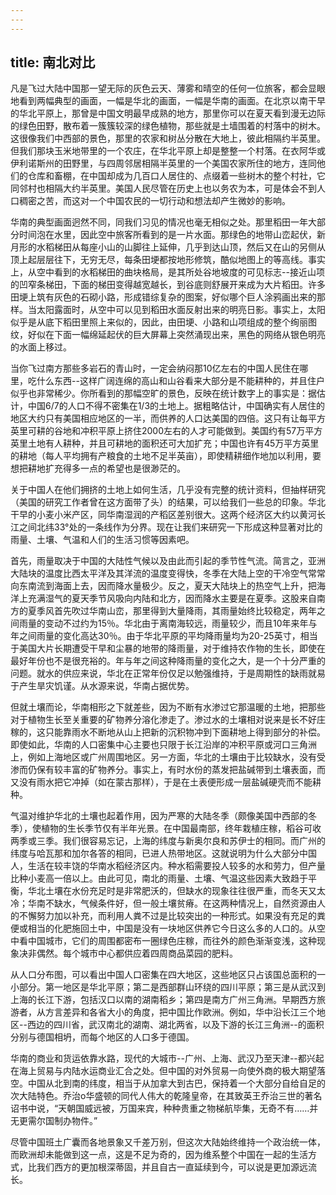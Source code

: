 ```yaml
---
---
---
```

title: 南北对比
---



凡是飞过大陆中国那一望无际的灰色云天、薄雾和晴空的任何一位旅客，都会显眼地看到两幅典型的画面，一幅是华北的画面，一幅是华南的画面。在北京以南干早的华北平原上，那曾是中国文明最早成熟的地方，那里你可以在夏天看到漫无边际的绿色田野，散布着一簇簇较深的绿色植物，那些就是土墙围着的村落中的树木。这很像我们中西部的景色，那里的农家和树丛分散在大地上，彼此相隔约半英里。但我们那块玉米地带里的一个农庄，在华北平原上却是整整一个村落。在衣阿华或伊利诺斯州的田野里，与四周邻居相隔半英里的一个美国农家所住的地方，连同他们的仓库和畜棚，在中国却成为几百口人居住的、点缀着一些树木的整个村社，它同邻村也相隔大约半英里。美国人民尽管在历史上也以务农为本，可是体会不到人口稠密之苦，而这对一个中国农民的一切行动和想法却产生微妙的影响。

华南的典型画面迥然不同，同我们习见的情况也毫无相似之处。那里稻田一年大部分时间泡在水里，因此空中旅客所看到的是一片水面。那绿色的地带山峦起伏，新月形的水稻梯田从每座小山的山脚往上延伸，几乎到达山顶，然后又在山的另侧从顶上起层层往下，无穷无尽，每条田埂都按地形修筑，酷似地图上的等高线。事实上，从空中看到的水稻梯田的曲块格局，是其所处谷地坡度的可见标志--接近山项的凹窄条梯田，下面的梯田变得越宽越长，到谷底则舒展开来成为大片稻田。许多田埂上筑有灰色的石砌小路，形成错综复杂的图案，好似哪个巨人涂鸦画出来的那样。当太阳露面时，从空中可以见到稻田水面反射出来的明亮日影。事实上，太阳似乎是从底下稻田里照上来似的，因此，由田埂、小路和山项组成的整个绚丽图纹，好似在下面一幅绵延起伏的巨大屏幕上突然涌现出来，黑色的网络从银色明亮的水面上移过。

当你飞过南方那些多岩石的青山时，一定会纳闷那10亿左右的中国人民住在哪里，吃什么东西--这样广阔连绵的高山和山谷看来大部分是不能耕种的，并且住户似乎也非常稀少。你所看到的那幅空旷的景色，反映在统计数字上的事实是：据估计，中国6/7的人口不得不密集在1/3的土地上。据粗略估计，中国确实有人居住的地区大约只有美国相应地区的一半，而供养的人口达美国的四倍。这只有让每平方英里可耕的谷地和冲积平原上挤住2000左右的人才可能做到。美国约有57万平方英里土地有人耕种，并且可耕地的面积还可大加扩充；中国也许有45万平方英里的耕地（每人平均拥有产粮食的土地不足半英亩），即使精耕细作地加以利用，要想把耕地扩充得多一点的希望也是很渺茫的。

关于中国人在他们拥挤的土地上如何生活，几乎没有完整的统计资料，但抽样研究（美国的研究工作者曾在这方面带了头）的结果，可以给我们一些总的印象。华北干早的小麦小米产区，同华南湿润的产稻区差别很大。这两个经济区大约以黄河长江之间北纬33°处的一条线作为分界。现在让我们来研究一下形成这种显著对比的雨量、土壤、气温和人们的生活习惯等因素吧。

首先，雨量取决于中国的大陆性气候以及由此而引起的季节性气流。简言之，亚洲大陆块的温度比西太平洋及其洋流的温度变得快，冬季在大陆上空的干冷空气常常向东南流到海面上去，因而降水量极少。反之，夏天大陆块上的热空气上升，把海洋上充满湿气的夏天季节风吸向内陆和北方，因而降水主要是在夏季。这股来自南方的夏季风首先吹过华南山峦，那里得到大量降雨，其雨量始终比较稳定，两年之间雨量的变动不过约为15％。华北由于离南海较远，雨量较少，而且10年来年与年之间雨量的变化高达30％。由于华北平原的平均降雨量均为20-25英寸，相当于美国大片长期遭受干早和尘暴的地带的降雨量，对于维持农作物的生长，即使在最好年份也不是很充裕的。年与年之间这种降雨量的变化之大，是一个十分严重的问题。就水的供应来说，华北在正常年份仅足以勉强维持，于是周期性的缺雨就易于产生旱灾饥谨。从水源来说，华南占据优势。

但就土壤而论，华南相形之下就差些，因为不断有水渗过它那温暖的土地，把那些对于植物生长至关重要的矿物养分溶化渗走了。渗过水的土壤相对说来是长不好庄稼的，这只能靠雨水不断地从山上把新的沉积物冲到下面耕地上得到部分的补偿。即使如此，华南的人口密集中心主要也只限于长江沿岸的冲积平原或河口三角洲上，例如上海地区或广州周围地区。另一方面，华北的土壤由于比较缺水，没有受渗而仍保有较丰富的矿物养分。事实上，有时水份的蒸发把盐碱带到土壤表面，而又没有雨水把它冲掉（如在蒙古那样），于是在土表便形成一层盐碱硬壳而不能耕种。

气温对维护华北的土壤也起着作用，因为严寒的大陆冬季（颇像美国中西部的冬季），使植物的生长季节仅有半年光景。在中国最南部，终年栽植庄稼，稻谷可收两季或三季。我们很容易忘记，上海的纬度与新奥尔良和苏伊士的相同。而广州的纬度与哈瓦那和加尔各答的相同，已进人热带地区。这就说明为什么大部分中国人，生活在较丰饶的华南水稻经济区内。种水稻需要投人较多的水和劳力，但产量比种小麦高一倍以上。由此可见，南北的雨量、土壤、气温这些因素大致趋于平衡，华北土壤在水份充足时是非常肥沃的，但缺水的现象往往很严重，而冬天又太冷；华南不缺水，气候条件好，但一般土壤贫瘠。在这两种情况上，自然资源由人的不懈努力加以补充，而利用人粪不过是比较突出的一种形式。如果没有充足的粪便或相当的化肥施回土中，中国是没有一块地区供养它今日这么多的人口的。从空中看中国城市，它们的周围都密布一圈绿色庄稼，而往外的颜色渐渐变浅，这种现象决非偶然。每个城市中心都供应着四周商品菜园的肥料。

从人口分布图，可以看出中国人口密集在四大地区，这些地区只占该国总面积的一小部分。第一地区是华北平原；第二是西部群山环绕的四川平原；第三是从武汉到上海的长江下游，包括汉口以南的湖南稻乡；第四是南方广州三角洲。早期西方旅游者，从方言差异和各省大小的角度，把中国比作欧洲。例如，华中沿长江三个地区--西边的四川省，武汉南北的湖南、湖北两省，以及下游的长江三角洲--的面积分别与德国相坍，而每个地区的人口多于德国。

华南的商业和货运依靠水路，现代的大城市--广州、上海、武汉乃至天津--都兴起在海上贸易与内陆水运商业汇合之处。但中国的对外贸易一向使外商的极大期望落空。中国从北到南的纬度，相当于从加拿大到古巴，保持着一个大部分自给自足的次大陆特色。乔治o华盛顿的同代人伟大的乾隆皇帝，在其致英王乔治三世的著名诏书中说，“天朝国威远被，万国来宾，种种贵重之物梯航毕集，无奇不有……并无更需尔国制办物件。”

尽管中国班土广囊而各地景象又千差万别，但这次大陆始终维持一个政治统一体，而欧洲却未能做到这一点，这是不足为奇的，因为维系整个中国在一起的生活方式，比我们西方的更加根深蒂固，并且自古一直延续到今，可以说是更加源远流长。